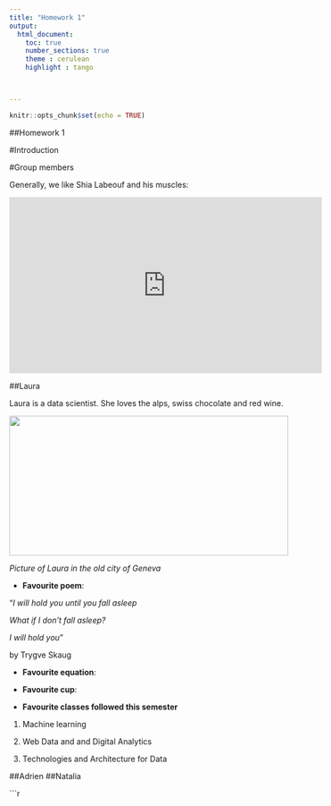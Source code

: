 ```yaml
---
title: "Homework 1"
output:
  html_document:
    toc: true
    number_sections: true
    theme : cerulean
    highlight : tango



---
```


```r
knitr::opts_chunk$set(echo = TRUE)
```

##Homework 1

#Introduction

#Group members

Generally, we like Shia Labeouf and his muscles:  

<iframe width='560' height='315' src='https://www.youtube.com/embed/ZXsQAXx_ao0' frameborder='0' allowfullscreen></iframe>
  
##Laura

Laura is a data scientist. She loves the alps, swiss chocolate and red wine.



[<img width='500' height='250' src="https://scontent.flux1-1.fna.fbcdn.net/v/t1.0-9/40627307_10160635621325580_7061354893834977280_o.jpg?_nc_cat=108&_nc_oc=AQnfNFRjf_Ss0mud3i9fs8EA82Syra-ZXwxhN8Og08MAY--blqZY-TnGdqcfohcPqKc&_nc_ht=scontent.flux1-1.fna&oh=f91fd3554e3cda4e803a6f5a9a6f59a6&oe=5DC464CF&dl=1"></img>](https://www.facebook.com)

*Picture of Laura in the old city of Geneva*

* **Favourite poem**: 

"*I will hold you until you fall asleep*

*What if I don't fall asleep?*

*I will hold you*"

by Trygve Skaug


* **Favourite equation**: 

* **Favourite cup**:

* **Favourite classes followed this semester**

1. Machine learning

2. Web Data and and Digital Analytics

3. Technologies and Architecture for Data 






##Adrien
##Natalia



```r



